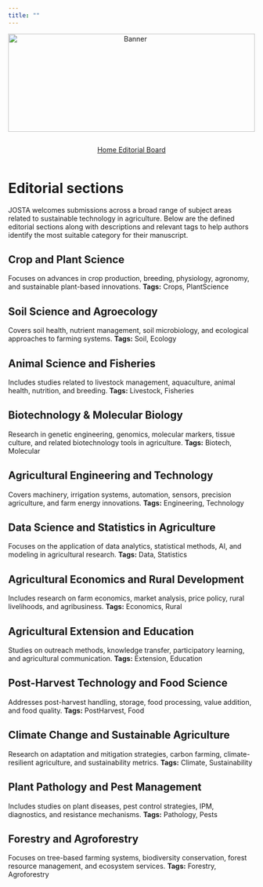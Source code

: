 ---
title: ""
---

```{=html}
<div style="text-align: center; margin-bottom: 1em;">
  <img src="websitecover.webp"
       alt="Banner"
       style="width: 100%; max-height: 200px; object-fit: cover;">
</div>
```

<link rel="stylesheet" href="https://cdn.jsdelivr.net/npm/bootstrap-icons/font/bootstrap-icons.css" />

<!-- Horizontal Button Group -->

::: {style="display: flex; flex-wrap: wrap; gap: 1em; justify-content: center; margin-top: 1em;"}
<a href="index.qmd" class="btn btn-outline-secondary"> <i  class="bi bi-house"></i> Home </a> <a href="editorial.qmd" class="btn btn-outline-secondary"> <i class="  bi bi-people"></i> Editorial Board </a>
:::

# Editorial sections {.unnumbered}

JOSTA welcomes submissions across a broad range of subject areas related to sustainable technology in agriculture. Below are the defined editorial sections along with descriptions and relevant tags to help authors identify the most suitable category for their manuscript.

## Crop and Plant Science {.unnumbered}

Focuses on advances in crop production, breeding, physiology, agronomy, and sustainable plant-based innovations. **Tags:** Crops, PlantScience

## Soil Science and Agroecology {.unnumbered}

Covers soil health, nutrient management, soil microbiology, and ecological approaches to farming systems. **Tags:** Soil, Ecology

## Animal Science and Fisheries {.unnumbered}

Includes studies related to livestock management, aquaculture, animal health, nutrition, and breeding. **Tags:** Livestock, Fisheries

## Biotechnology & Molecular Biology {.unnumbered}

Research in genetic engineering, genomics, molecular markers, tissue culture, and related biotechnology tools in agriculture. **Tags:** Biotech, Molecular

## Agricultural Engineering and Technology {.unnumbered}

Covers machinery, irrigation systems, automation, sensors, precision agriculture, and farm energy innovations. **Tags:** Engineering, Technology

## Data Science and Statistics in Agriculture {.unnumbered}

Focuses on the application of data analytics, statistical methods, AI, and modeling in agricultural research. **Tags:** Data, Statistics

## Agricultural Economics and Rural Development {.unnumbered}

Includes research on farm economics, market analysis, price policy, rural livelihoods, and agribusiness. **Tags:** Economics, Rural

## Agricultural Extension and Education {.unnumbered}

Studies on outreach methods, knowledge transfer, participatory learning, and agricultural communication. **Tags:** Extension, Education

## Post-Harvest Technology and Food Science {.unnumbered}

Addresses post-harvest handling, storage, food processing, value addition, and food quality. **Tags:** PostHarvest, Food

## Climate Change and Sustainable Agriculture {.unnumbered}

Research on adaptation and mitigation strategies, carbon farming, climate-resilient agriculture, and sustainability metrics. **Tags:** Climate, Sustainability

## Plant Pathology and Pest Management {.unnumbered}

Includes studies on plant diseases, pest control strategies, IPM, diagnostics, and resistance mechanisms. **Tags:** Pathology, Pests

## Forestry and Agroforestry {.unnumbered}

Focuses on tree-based farming systems, biodiversity conservation, forest resource management, and ecosystem services. **Tags:** Forestry, Agroforestry
